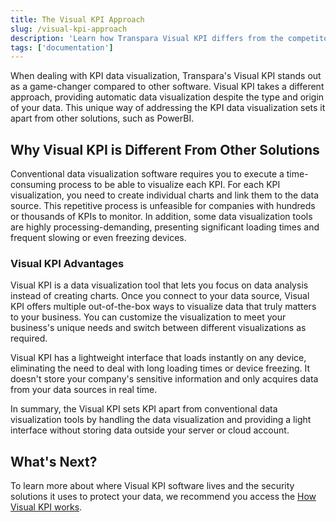 ```yaml
---
title: The Visual KPI Approach
slug: /visual-kpi-approach
description: 'Learn how Transpara Visual KPI differs from the competitors and provides a unique approach to make KPI management easier and accessible everywhere.'
tags: ['documentation']
---
```


When dealing with KPI data visualization, Transpara's Visual KPI stands out as a game-changer compared to other software. Visual KPI takes a different approach, providing automatic data visualization despite the type and origin of your data. This unique way of addressing the KPI data visualization sets it apart from other solutions, such as PowerBI.

## Why Visual KPI is Different From Other Solutions

Conventional data visualization software requires you to execute a time-consuming process to be able to visualize each KPI. For each KPI visualization, you need to create individual charts and link them to the data source. This repetitive process is unfeasible for companies with hundreds or thousands of KPIs to monitor. In addition, some data visualization tools are highly processing-demanding, presenting significant loading times and frequent slowing or even freezing devices.

### Visual KPI Advantages

Visual KPI is a data visualization tool that lets you focus on data analysis instead of creating charts. Once you connect to your data source, Visual KPI offers multiple out-of-the-box ways to visualize data that truly matters to your business. You can customize the visualization to meet your business's unique needs and switch between different visualizations as required.

Visual KPI has a lightweight interface that loads instantly on any device, eliminating the need to deal with long loading times or device freezing. It doesn't store your company's sensitive information and only acquires data from your data sources in real time.

In summary, the Visual KPI sets KPI apart from conventional data visualization tools by handling the data visualization and providing a light interface without storing data outside your server or cloud account.

## What's Next?

To learn more about where Visual KPI software lives and the security solutions it uses to protect your data, we recommend you access the [How Visual KPI works](/how-visual-kpi-works).
